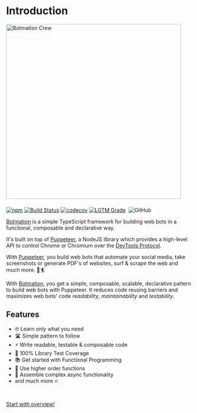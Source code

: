 # Introduction

<img src="banner/1556x379v2.png" alt="Botmation Crew" width="474" style="margin-bottom: .5rem" />

[![npm](https://img.shields.io/npm/v/botmation)](https://www.npmjs.com/package/botmation)
[![Build Status](https://travis-ci.com/mrWh1te/Botmation.svg?branch=master)](https://travis-ci.com/mrWh1te/Botmation)
[![codecov](https://img.shields.io/codecov/c/github/mrWh1te/Botmation/master?label=codecov)](https://codecov.io/gh/mrWh1te/Botmation)
[![LGTM Grade](https://img.shields.io/lgtm/grade/javascript/github/mrWh1te/Botmation)](https://lgtm.com/projects/g/mrWh1te/Botmation)
[<img src="https://david-dm.org/mrWh1te/Botmation/status.svg" alt="" />](https://david-dm.org/mrWh1te/Botmation)
![GitHub](https://img.shields.io/github/license/mrWh1te/Botmation)

[Botmation](https://github.com/mrWh1te/Botmation) is a simple TypeScript framework for building web bots in a functional, composable and declarative way.

It's built on top of [Puppeteer](https://github.com/puppeteer/puppeteer), a NodeJS library which provides a high-level API to control Chrome or Chromium over the [DevTools Protocol](https://chromedevtools.github.io/devtools-protocol/).

With [Puppeteer](https://github.com/puppeteer/puppeteer), you build web bots that automate your social media, take screenshots or generate PDF's of websites, surf & scrape the web and much more. 🌊🏄

With [Botmation](https://github.com/mrWh1te/Botmation), you get a simple, composable, scalable, declarative pattern to build web bots with Puppeteer. It reduces code reusing barriers and maximizes web bots' code *readability*, *maintainability* and *testability*. 

## Features

- 🤓 Learn only what you need
- 🛣️ Simple pattern to follow
- ⚡️ Write readable, testable & composable code
- 🥇 100% Library Test Coverage
- 📚 Get started with Functional Programming
- 🏢 Use higher order functions
- 🧱 Assemble complex async functionality
- and much more 🔥

<br />

[Start with overview!](/overview)
